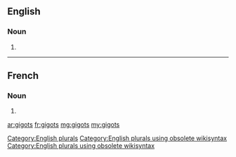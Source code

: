 ==English==

===Noun===
{{head|en}}

# {{plural of|gigot}}

[[Category:English plurals]][[Category:English plurals using obsolete wikisyntax]][[Category:English plurals using obsolete wikisyntax]]

----

==French==

===Noun===
{{head|fr|g=m-p}}

# {{plural of|gigot|lang=fr}}

[[ar:gigots]]
[[fr:gigots]]
[[mg:gigots]]
[[my:gigots]]